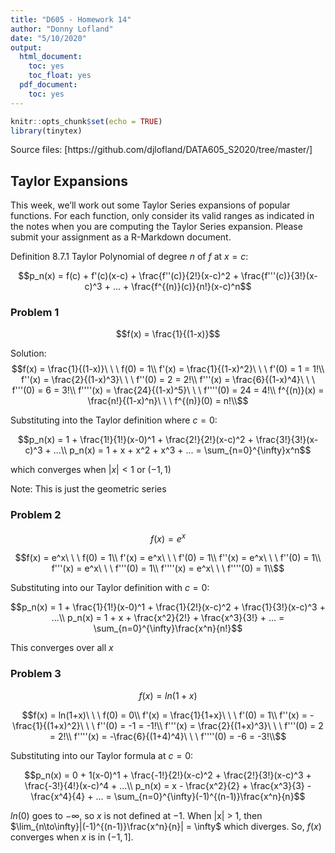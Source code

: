 ```yaml
---
title: "D605 - Homework 14"
author: "Donny Lofland"
date: "5/10/2020"
output:
  html_document:
    toc: yes
    toc_float: yes
  pdf_document:
    toc: yes
---
```


```r
knitr::opts_chunk$set(echo = TRUE)
library(tinytex)
```

Source files: [https://github.com/djlofland/DATA605_S2020/tree/master/]

## Taylor Expansions

This week, we'll work out some Taylor Series expansions of popular functions.  For each function, only consider its valid ranges as indicated in the notes when you are computing the Taylor Series expansion. Please submit your assignment as a R-Markdown document.

Definition 8.7.1 Taylor Polynomial of degree $n$ of $f$ at $x=c$:

$$p_n(x) = f(c) + f'(c)(x-c) + \frac{f''(c)}{2!}(x-c)^2 + \frac{f'''(c)}{3!}(x-c)^3 + ... + \frac{f^{(n)}(c)}{n!}(x-c)^n$$

### Problem 1

$$f(x) = \frac{1}{(1-x)}$$

Solution:
$$f(x) = \frac{1}{(1-x)}\ \ \ f(0) = 1\\
f'(x) = \frac{1}{(1-x)^2}\  \ \ f'(0) = 1 = 1!\\
f''(x) = \frac{2}{(1-x)^3}\  \ \ f''(0) = 2 = 2!\\
f'''(x) = \frac{6}{(1-x)^4}\  \ \ f'''(0) = 6 = 3!\\
f''''(x) = \frac{24}{(1-x)^5}\  \ \ f''''(0) = 24 = 4!\\
f^{(n)}(x) = \frac{n!}{(1-x)^n}\ \ \ f^{(n)}(0) = n!\\$$

Substituting into the Taylor definition where $c=0$:

$$p_n(x) = 1 + \frac{1!}{1!}(x-0)^1 + \frac{2!}{2!}(x-c)^2 + \frac{3!}{3!}(x-c)^3 + ...\\
p_n(x) = 1 + x + x^2 + x^3 + ... = \sum_{n=0}^{\infty}x^n$$

which converges when $|x| < 1$ or $(-1, 1)$

Note: This is just the geometric series


### Problem 2

$$f(x) = e^x$$

$$f(x) = e^x\ \ \ f(0) = 1\\
f'(x) = e^x\ \ \ f'(0) = 1\\
f''(x) = e^x\ \ \ f''(0) = 1\\
f'''(x) = e^x\ \ \ f'''(0) = 1\\
f''''(x) = e^x\ \ \ f''''(0) = 1\\$$

Substituting into our Taylor definition with $c=0$:

$$p_n(x) = 1 + \frac{1}{1!}(x-0)^1 + \frac{1}{2!}(x-c)^2 + \frac{1}{3!}(x-c)^3 + ...\\
p_n(x) = 1 + x + \frac{x^2}{2!} + \frac{x^3}{3!} + ... = \sum_{n=0}^{\infty}\frac{x^n}{n!}$$

This converges over all $x$

### Problem 3

$$f(x) = ln(1+x)$$

$$f(x) = ln(1+x)\ \ \ f(0) = 0\\
f'(x) = \frac{1}{1+x}\ \ \ f'(0) = 1\\
f''(x) = -\frac{1}{(1+x)^2}\ \ \ f''(0) = -1 = -1!\\
f'''(x) = \frac{2}{(1+x)^3}\ \ \ f'''(0) = 2 = 2!\\
f''''(x) = -\frac{6}{(1+4)^4}\ \ \ f''''(0) = -6 = -3!\\$$

Substituting into our Taylor formula at $c=0$:

$$p_n(x) = 0 + 1(x-0)^1 + \frac{-1!}{2!}(x-c)^2 + \frac{2!}{3!}(x-c)^3 + \frac{-3!}{4!}(x-c)^4 + ...\\
p_n(x) = x - \frac{x^2}{2} + \frac{x^3}{3} - \frac{x^4}{4} + ... = \sum_{n=0}^{\infty}(-1)^{(n-1)}\frac{x^n}{n}$$

$ln(0)$ goes to $-\infty$, so $x$ is not defined at $-1$. When |x| > 1, then $\lim_{n\to\infty}|(-1)^{(n-1)}\frac{x^n}{n}| = \infty$ which diverges. So, $f(x)$ converges when $x$ is in $(-1, 1]$.
